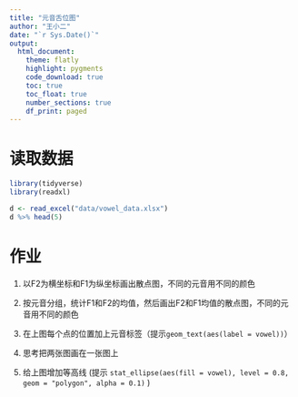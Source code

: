 ```yaml
---
title: "元音舌位图"
author: "王小二"
date: "`r Sys.Date()`"
output: 
  html_document:
    theme: flatly
    highlight: pygments
    code_download: true
    toc: true
    toc_float: true
    number_sections: true
    df_print: paged
---
```






# 读取数据

```r
library(tidyverse)
library(readxl)

d <- read_excel("data/vowel_data.xlsx")
d %>% head(5)
```

# 作业

1. 以F2为横坐标和F1为纵坐标画出散点图，不同的元音用不同的颜色

2. 按元音分组，统计F1和F2的均值，然后画出F2和F1均值的散点图，不同的元音用不同的颜色

3. 在上图每个点的位置加上元音标签（提示`geom_text(aes(label = vowel))`）

4. 思考把两张图画在一张图上

5. 给上图增加等高线
(提示 `stat_ellipse(aes(fill = vowel), level = 0.8, geom = "polygon", alpha = 0.1)` )


